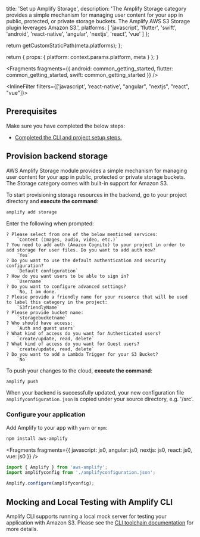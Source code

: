 
  title: 'Set up Amplify Storage',
  description:
    'The Amplify Storage category provides a simple mechanism for managing user content for your app in public, protected, or private storage buckets. The Amplify AWS S3 Storage plugin leverages Amazon S3.',
  platforms: [
    'javascript',
    'flutter',
    'swift',
    'android',
    'react-native',
    'angular',
    'nextjs',
    'react',
    'vue'
  ]
};

  return getCustomStaticPath(meta.platforms);
};

  return {
    props: {
      platform: context.params.platform,
      meta
    }
  };
}


<Fragments
  fragments={{
    android: common_getting_started,
    flutter: common_getting_started,
    swift: common_getting_started
  }}
/>

<InlineFilter filters={['javascript',  'react-native', "angular", "nextjs", "react", "vue"]}>

## Prerequisites

Make sure you have completed the below steps:

- [Completed the CLI and project setup steps.](/lib/project-setup/prereq)

## Provision backend storage

AWS Amplify Storage module provides a simple mechanism for managing user content for your app in public, protected or private storage buckets. The Storage category comes with built-in support for Amazon S3.

To start provisioning storage resources in the backend, go to your project directory and **execute the command**:

```bash
amplify add storage
```

Enter the following when prompted:

```console
? Please select from one of the below mentioned services:
    `Content (Images, audio, video, etc.)`
? You need to add auth (Amazon Cognito) to your project in order to add storage for user files. Do you want to add auth now?
    `Yes`
? Do you want to use the default authentication and security configuration?
    `Default configuration`
? How do you want users to be able to sign in?
    `Username`
? Do you want to configure advanced settings?
    `No, I am done.`
? Please provide a friendly name for your resource that will be used to label this category in the project:
    `S3friendlyName`
? Please provide bucket name:
    `storagebucketname`
? Who should have access:
    `Auth and guest users`
? What kind of access do you want for Authenticated users?
    `create/update, read, delete`
? What kind of access do you want for Guest users?
    `create/update, read, delete`
? Do you want to add a Lambda Trigger for your S3 Bucket?
    `No`
```

To push your changes to the cloud, **execute the command**:

```bash
amplify push
```

When your backend is successfully updated, your new configuration file `amplifyconfiguration.json` is copied under your source directory, e.g. '/src'.

### Configure your application

Add Amplify to your app with `yarn` or `npm`:

```bash
npm install aws-amplify
```


<Fragments
  fragments={{
    javascript: js0,
    angular: js0,
    nextjs: js0,
    react: js0,
    vue: js0
  }}
/>

```typescript
import { Amplify } from 'aws-amplify';
import amplifyconfig from './amplifyconfiguration.json';

Amplify.configure(amplifyconfig);
```

## Mocking and Local Testing with Amplify CLI

Amplify CLI supports running a local mock server for testing your application with Amazon S3. Please see the [CLI toolchain documentation](/cli/usage/mock) for more details.

</InlineFilter>
